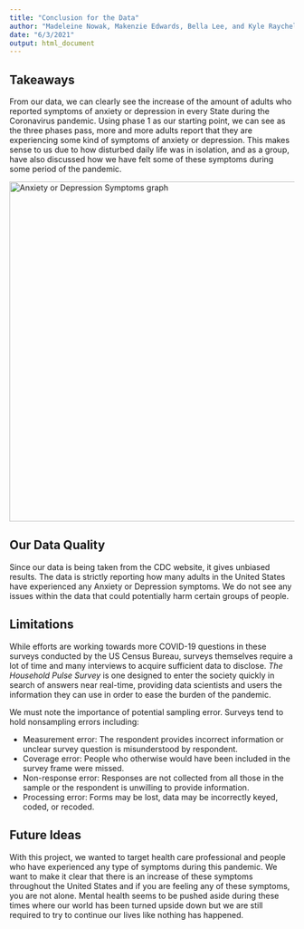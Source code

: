 ```yaml
---
title: "Conclusion for the Data"
author: "Madeleine Nowak, Makenzie Edwards, Bella Lee, and Kyle Raychel"
date: "6/3/2021"
output: html_document
---
```


## Takeaways
From our data, we can clearly see the increase of the amount of adults who reported symptoms of anxiety or depression in every State during the Coronavirus pandemic. Using phase 1 as our starting point, we can see as the three phases pass, more and more adults report that they are experiencing some kind of symptoms of anxiety or depression. This makes sense to us due to how disturbed daily life was in isolation, and as a group, have also discussed how we have felt some of these symptoms during some period of the pandemic.

<img src="www/Or_graph.jpg" alt="Anxiety or Depression Symptoms graph"/ width ="600">

## Our Data Quality
Since our data is being taken from the CDC website, it gives unbiased results. The data is strictly reporting how many adults in the United States have experienced any Anxiety or Depression symptoms. We do not see any issues within the data that could potentially harm certain groups of people.

## Limitations
While efforts are working towards more COVID-19 questions in these surveys conducted by the US Census Bureau, surveys themselves require a lot of time and many interviews to acquire sufficient data to disclose. _The Household Pulse Survey_ is one designed to enter the society quickly in search of answers near real-time, providing data scientists and users the information they can use in order to ease the burden of the pandemic.

We must note the importance of potential sampling error. Surveys tend to hold nonsampling errors including:

- Measurement error: The respondent provides incorrect information or unclear survey question is misunderstood by respondent.
- Coverage error: People who otherwise would have been included in the survey frame were missed. 
- Non-response error: Responses are not collected from all those in the sample or the respondent is unwilling to provide information.
- Processing error: Forms may be lost, data may be incorrectly keyed, coded, or recoded.

## Future Ideas
With this project, we wanted to target health care professional and people who have experienced any type of symptoms during this pandemic. We want to make it clear that there is an increase of these symptoms throughout the United States and if you are feeling any of these symptoms, you are not alone. Mental health seems to be pushed aside during these times where our world has been turned upside down but we are still required to try to continue our lives like nothing has happened. 
